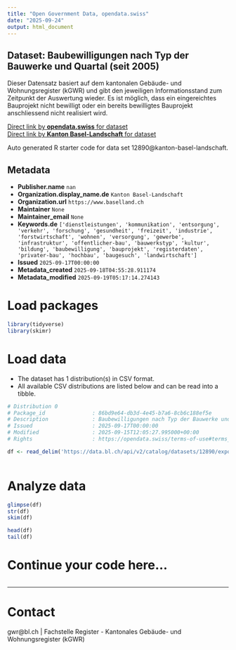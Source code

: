 ```yaml
---
title: "Open Government Data, opendata.swiss"
date: "2025-09-24"
output: html_document
---
```


## Dataset: Baubewilligungen nach Typ der Bauwerke und Quartal (seit 2005)

Dieser Datensatz basiert auf dem kantonalen Gebäude- und Wohnungsregister (kGWR) und gibt den jeweiligen Informationsstand zum Zeitpunkt der Auswertung wieder. Es ist möglich, dass ein eingereichtes Bauprojekt nicht bewilligt oder ein bereits bewilligtes Bauprojekt anschliessend nicht realisiert wird.

[Direct link by **opendata.swiss** for dataset](https://opendata.swiss/de/dataset/baubewilligungen-nach-typ-der-bauwerke-und-quartal-seit-2005)<br>
[Direct link by **Kanton Basel-Landschaft** for dataset](https://data.bl.ch/explore/dataset/12890/)

Auto generated R starter code for data set 12890@kanton-basel-landschaft.

## Metadata

- **Publisher.name** `nan`
- **Organization.display_name.de** `Kanton Basel-Landschaft`
- **Organization.url** `https://www.baselland.ch`
- **Maintainer** `None`
- **Maintainer_email** `None`
- **Keywords.de** `['dienstleistungen', 'kommunikation', 'entsorgung', 'verkehr', 'forschung', 'gesundheit', 'freizeit', 'industrie', 'forstwirtschaft', 'wohnen', 'versorgung', 'gewerbe', 'infrastruktur', 'offentlicher-bau', 'bauwerkstyp', 'kultur', 'bildung', 'baubewilligung', 'bauprojekt', 'registerdaten', 'privater-bau', 'hochbau', 'baugesuch', 'landwirtschaft']`
- **Issued** `2025-09-17T00:00:00`
- **Metadata_created** `2025-09-18T04:55:28.911174`
- **Metadata_modified** `2025-09-19T05:17:14.274143`


# Load packages

```r

library(tidyverse)
library(skimr)

```

# Load data

-   The dataset has 1 distribution(s) in CSV format.
-   All available CSV distributions are listed below and can be read into a tibble.

```r

# Distribution 0
# Package_id               : 86bd9e64-db3d-4e45-b7a6-8cb6c188ef5e
# Description              : Baubewilligungen nach Typ der Bauwerke und Quartal (seit 2005) (csv)
# Issued                   : 2025-09-17T00:00:00
# Modified                 : 2025-09-15T12:05:27.995000+00:00
# Rights                   : https://opendata.swiss/terms-of-use#terms_by

df <- read_delim('https://data.bl.ch/api/v2/catalog/datasets/12890/exports/csv?use_labels=true')



```

# Analyze data

```r

glimpse(df)
str(df)
skim(df)

head(df)
tail(df)

```

# Continue your code here...

```r

```

------------------------------------------------------------------------

# Contact

gwr@bl.ch | Fachstelle Register - Kantonales Gebäude- und Wohnungsregister (kGWR)
